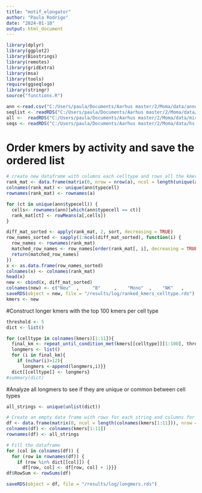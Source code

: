 ---
title: "motif_elongator"
author: "Paula Rodrigo"
date: "2024-01-10"
output: html_document
---

```{r libraries, include=FALSE}
library(dplyr)
library(ggplot2)
library(Biostrings)
library(remotes)
library(gridExtra)
library(msa)
library(tools)
require(ggseqlogo)
library(stringr)
source("functions.R")
```

```{r data}
ann <-read.csv("C:/Users/paula/Documents/Aarhus master/2/Moma/data/annotation.csv", header = TRUE, row.names = 1) # annotation table
seqlist <- readRDS("C:/Users/paula/Documents/Aarhus master/2/Moma/data/hs.utr3.seqlist.rds")# input for mireact
all <-  readRDS("C:/Users/paula/Documents/Aarhus master/2/Moma/data/mirnaActivity_th_downsampled.rds")# output from miReact
seqs <- readRDS("C:/Users/paula/Documents/Aarhus master/2/Moma/data/hs.utr3.seqs.rds") # to map the genes
```

# Order kmers by activity and save the ordered list
```{r order kmers}
# create new dataframe with columns each celltype and rows all the kmers
rank_mat <- data.frame(matrix(0, nrow = nrow(a), ncol = length(unique(ann$typecell))))
colnames(rank_mat) <- unique(ann$typecell)
rownames(rank_mat) <- rownames(a)

for (ct in unique(ann$typecell)) {
  cells<- rownames(ann)[which(ann$typecell == ct)]
  rank_mat[ct] <- rowMeans(a[,cells])
}

diff_mat_sorted <- apply(rank_mat, 2, sort, decreasing = TRUE)
row_names_sorted <- sapply(1:ncol(diff_mat_sorted), function(i) {
  row_names <- rownames(rank_mat)
  matched_row_names <- row_names[order(rank_mat[, i], decreasing = TRUE)]
  return(matched_row_names)
})
x <- as.data.frame(row_names_sorted)
colnames(x) <- colnames(rank_mat)
head(x)
new <- cbind(x, diff_mat_sorted)
colnames(new) <- c("Neu"  ,     "B"     ,    "Mono"  ,    "NK"   ,     "T"   ,      "Macro"  ,   "Plasma" ,   "DC"     ,   "Ciliated" , "Secretory", "Squamous" , "Neu_score"  ,     "B_score"     ,    "Mono_score"  ,    "NK_score"   ,     "T_score"   ,      "Macro_score"  ,   "Plasma_score" ,   "DC_score"     ,   "Ciliated_score" , "Secretory_score", "Squamous_score")
saveRDS(object = new, file = "/results/log/ranked_kmers_celltype.rds")
kmers <- new
```


#Construct longer kmers with the top 100 kmers per cell type
```{r construct longmers}
threshold <- 5
dict <- list()

for (celltype in colnames(kmers)[1:11]){
  final_km <- repeat_until_condition_met(kmers[[celltype]][1:100], threshold) #change value 200
  longmers <- list()
  for (i in final_km){
    if (nchar(i)>12){
      longmers <-append(longmers,i)}}
  dict[[celltype]] <- longmers}
#summary(dict)
```

#Analyze all longmers to see if they are unique or common between cell types
```{r summary longmers}
all_strings <- unique(unlist(dict))

# Create an empty data frame with rows for each string and columns for each celltype
df <- data.frame(matrix(0, ncol = length(colnames(kmers[1:11])), nrow = length(all_strings)))
colnames(df) <- colnames(kmers[1:11])
rownames(df) <- all_strings

# Fill the dataframe
for (col in colnames(df)) {
  for (row in rownames(df)) {
    if (row %in% dict[[col]]) {
      df[row, col] <- df[row, col] + 1}}}
df$RowSum <- rowSums(df)

saveRDS(object = df, file = "/results/log/longmers.rds")
```





